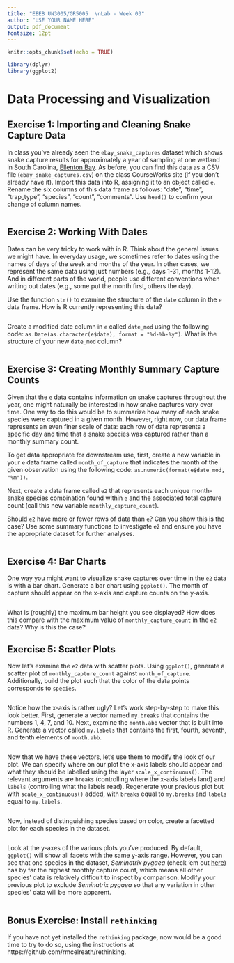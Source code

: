 ```yaml
---
title: "EEEB UN3005/GR5005  \nLab - Week 03"
author: "USE YOUR NAME HERE"
output: pdf_document
fontsize: 12pt
---
```

  
```r

knitr::opts_chunk$set(echo = TRUE)

library(dplyr)
library(ggplot2)
```


# Data Processing and Visualization


## Exercise 1: Importing and Cleaning Snake Capture Data

In class you've already seen the `ebay_snake_captures` dataset which shows snake capture results for approximately a year of sampling at one wetland in South Carolina, [Ellenton Bay](http://archive-srel.uga.edu/set-asides/area1.html). As before, you can find this data as a CSV file (`ebay_snake_captures.csv`) on the class CourseWorks site (if you don't already have it). Import this data into R, assigning it to an object called `e`. Rename the six columns of this data frame as follows: "date", "time", "trap_type", "species", "count", "comments". Use `head()` to confirm your change of column names.

```r

```


## Exercise 2: Working With Dates

Dates can be very tricky to work with in R. Think about the general issues we might have. In everyday usage, we sometimes refer to dates using the names of days of the week and months of the year. In other cases, we represent the same data using just numbers (e.g., days 1-31, months 1-12). And in different parts of the world, people use different conventions when writing out dates (e.g., some put the month first, others the day). 

Use the function `str()` to examine the structure of the `date` column in the `e` data frame. How is R currently representing this data?

```r

```

Create a modified date column in `e` called `date_mod` using the following code: `as.Date(as.character(e$date), format = "%d-%b-%y")`. What is the structure of your new `date_mod` column? 

```r

```


## Exercise 3: Creating Monthly Summary Capture Counts

Given that the `e` data contains information on snake captures throughout the year, one might naturally be interested in how snake captures vary over time. One way to do this would be to summarize how many of each snake species were captured in a given month. However, right now, our data frame represents an even finer scale of data: each row of data represents a specific day and time that a snake species was captured rather than a monthly summary count.

To get data appropriate for downstream use, first, create a new variable in your `e` data frame called `month_of_capture` that indicates the month of the given observation using the following code: `as.numeric(format(e$date_mod, "%m"))`.

Next, create a data frame called `e2` that represents each unique month-snake species combination found within `e` and the associated total capture count (call this new variable `monthly_capture_count`). 

Should `e2` have more or fewer rows of data than `e`? Can you show this is the case? Use some summary functions to investigate `e2` and ensure you have the appropriate dataset for further analyses.

```r

```


## Exercise 4: Bar Charts

One way you might want to visualize snake captures over time in the `e2` data is with a bar chart. Generate a bar chart using `ggplot()`. The month of capture should appear on the x-axis and capture counts on the y-axis.

```r

```

What is (roughly) the maximum bar height you see displayed? How does this compare with the maximum value of `monthly_capture_count` in the `e2` data? Why is this the case?


## Exercise 5: Scatter Plots

Now let's examine the `e2` data with scatter plots. Using `ggplot()`, generate a scatter plot of `monthly_capture_count` against `month_of_capture`. Additionally, build the plot such that the color of the data points corresponds to `species`.

```r

```

Notice how the x-axis is rather ugly? Let's work step-by-step to make this look better. First, generate a vector named `my.breaks` that contains the numbers 1, 4, 7, and 10. Next, examine the `month.abb` vector that is built into R. Generate a vector called `my.labels` that contains the first, fourth, seventh, and tenth elements of `month.abb`.

```r

```

Now that we have these vectors, let's use them to modify the look of our plot. We can specify where on our plot the x-axis labels should appear and what they should be labelled using the layer `scale_x_continuous()`. The relevant arguments are `breaks` (controlling where the x-axis labels land) and `labels` (controlling what the labels read). Regenerate your previous plot but with `scale_x_continuous()` added, with `breaks` equal to `my.breaks` and `labels` equal to `my.labels`.

```r

```

Now, instead of distinguishing species based on color, create a facetted plot for each species in the dataset.

```r

```

Look at the y-axes of the various plots you've produced. By default, `ggplot()` will show all facets with the same y-axis range. However, you can see that one species in the dataset, *Seminatrix pygaea* (check 'em out [here](https://srelherp.uga.edu/snakes/sempyg.htm)) has by far the highest monthly capture count, which means all other species' data is relatively difficult to inspect by comparison. Modify your previous plot to exclude *Seminatrix pygaea* so that any variation in other species' data will be more apparent.

```r

```


## Bonus Exercise: Install `rethinking`

If you have not yet installed the `rethinking` package, now would be a good time to try to do so, using the instructions at https://github.com/rmcelreath/rethinking.
